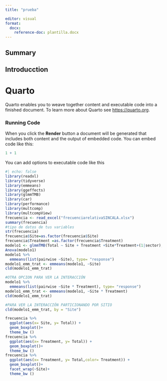 ```yaml
---
title: "prueba"

editor: visual
format: 
  docx: 
    reference-doc: plantilla.docx
---
```


## Summary

## Introducction

## 

# Quarto

Quarto enables you to weave together content and executable code into a finished document. To learn more about Quarto see <https://quarto.org>.

### Running Code

When you click the **Render** button a document will be generated that includes both content and the output of embedded code. You can embed code like this:

```r
1 + 1
```

You can add options to executable code like this

```r
#| echo: false
library(readxl)
library(tidyverse)
library(emmeans)
library(ggeffects)
library(glmmTMB)
library(car)
library(performance)
library(multcomp)
library(multcompView)
frecuencia <- read_excel("frecuenciarelativaSINCALA.xlsx")
summary(frecuencia)
#tipo de datos de tus variables 
str(frecuencia)
frecuencia$Site=as.factor(frecuencia$Site)
frecuencia$Treatment =as.factor(frecuencia$Treatment)
modelo1 <- glmmTMB(Total ~ Site + Treatment +Site*Treatment+(1|sector), family = beta_family(), data = frecuencia)
Anova(modelo1)
modelo1 %>% 
  emmeans(list(pairwise ~Site), type= "response")
modelo1_emm_trat <- emmeans(modelo1, ~Site)
cld(modelo1_emm_trat)

#OTRA OPCION PARA VER LA INTERACCIÓN
modelo1 %>% 
  emmeans(list(pairwise ~Site * Treatment), type= "response")
modelo1_emm_trat <- emmeans(modelo1, ~Site * Treatment)
cld(modelo1_emm_trat)

#PARA VER LA INTERACCIÓN PARTICIONANDO POR SITIO
cld(modelo1_emm_trat, by = "Site")

frecuencia %>% 
  ggplot(aes(x= Site, y= Total)) +
  geom_boxplot()+
  theme_bw ()
frecuencia %>% 
  ggplot(aes(x= Treatment, y= Total)) +
  geom_boxplot()+
  theme_bw ()
frecuencia %>% 
  ggplot(aes(x= Treatment, y= Total,color= Treatment)) +
  geom_boxplot()+
  facet_wrap(~Site)+
  theme_bw ()


```
